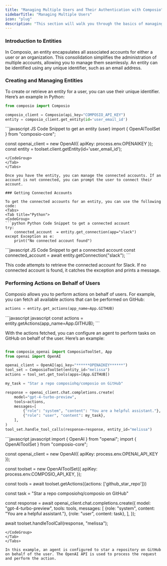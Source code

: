 ```yaml
---
title: "Managing Multiple Users and Their Authentication with Composio"
sidebarTitle: "Managing Multiple Users"
icon: "plug"
description: "This section will walk you through the basics of managing multiple users and their authentication using Composio."
---
```


### Introduction to Entities

In Composio, an entity encapsulates all associated accounts for either a user or an organization. This consolidation simplifies the administration of multiple accounts, allowing you to manage them seamlessly. An entity can be identified using any unique identifier, such as an email address.

### Creating and Managing Entities

To create or retrieve an entity for a user, you can use their unique identifier. Here’s an example in Python:
<Tabs>
<Tab title="Python">
<CodeGroup>
```python Python Code Snippet to get an entity (user)
from composio import Composio

composio_client = Composio(api_key="COMPOSIO_API_KEY")
entity = composio_client.get_entity(id='user_email_id')
```
</CodeGroup>
</Tab>
<Tab title="JS">
<CodeGroup>
```javascript JS Code Snippet to get an entity (user)
import { OpenAIToolSet } from "composio-core";

const openai_client = new OpenAI({
    apiKey: process.env.OPENAIKEY
});
const entity = toolset.client.getEntity(id='user_email_id');
```
</CodeGroup>
</Tab>
</Tabs>

Once you have the entity, you can manage the connected accounts. If an account is not connected, you can prompt the user to connect their account.

### Getting Connected Accounts

To get the connected accounts for an entity, you can use the following code:
<Tabs>
<Tab title="Python">
<CodeGroup>
```python Python Code Snippet to get a connected account
try:
    connected_account  = entity.get_connection(app="slack")
except Exception as e:
    print("No connected account found")
```
</CodeGroup>
</Tab>
<Tab title="JS">
<CodeGroup>
```javascript JS Code Snippet to get a connected account
const connected_account  = await entity.getConnection("slack");
```
</CodeGroup>
</Tab>
</Tabs>

This code attempts to retrieve the connected account for Slack. If no connected account is found, it catches the exception and prints a message.

### Performing Actions on Behalf of Users

Composio allows you to perform actions on behalf of users. For example, you can fetch all available actions that can be performed on GitHub:
<Tabs>
<Tab title="Python">
<CodeGroup>
```python python
actions = entity.get_actions(app_name=App.GITHUB)
```
</CodeGroup>
</Tab>
<Tab title="JS">
<CodeGroup>
```javascript javascript
const actions = entity.getActions(app_name=App.GITHUB);
```
</CodeGroup>
</Tab>
</Tabs>

With the actions fetched, you can configure an agent to perform tasks on GitHub on behalf of the user. Here’s an example:
<Tabs>
<Tab title="Python">
<CodeGroup>
```python python

from composio_openai import ComposioToolSet, App
from openai import OpenAI

openai_client = OpenAI(api_key="******OPENAIKEY******")
tool_set = ComposioToolSet(entity_id="melissa")
actions = tool_set.get_tools(apps=[App.GITHUB])

my_task = "Star a repo composiohq/composio on GitHub"

response = openai_client.chat.completions.create(
    model="gpt-4-turbo-preview",
    tools=actions,
    messages=[
        {"role": "system", "content": "You are a helpful assistant."},
        {"role": "user", "content": my_task},
    ],
)
tool_set.handle_tool_calls(response=response, entity_id="melissa")
```
</CodeGroup>
</Tab>
<Tab title="JS">
<CodeGroup>
```javascript javascript
import { OpenAI } from "openai";
import { OpenAIToolSet } from "composio-core";

const openai_client = new OpenAI({
    apiKey: process.env.OPENAI_API_KEY
});

const toolset = new OpenAIToolSet({
    apiKey: process.env.COMPOSIO_API_KEY,
});

const tools = await toolset.getActions({actions: ['github_star_repo']})

const task = "Star a repo composiohq/composio on GitHub"

const response = await openai_client.chat.completions.create({
    model: "gpt-4-turbo-preview",
    tools: tools,
    messages: [
        {role: "system", content: "You are a helpful assistant."},
        {role: "user", content: task},
    ],
});

await toolset.handleToolCall(response, "melissa");
```
</CodeGroup>
</Tab>
</Tabs>

In this example, an agent is configured to star a repository on GitHub on behalf of the user. The OpenAI API is used to process the request and perform the action.

